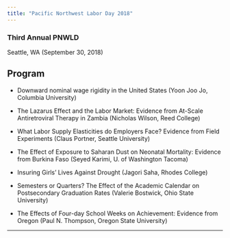```yaml
---
title: "Pacific Northwest Labor Day 2018"
---
```


### Third Annual PNWLD

Seattle, WA (September 30, 2018)

## Program

-   Downward nominal wage rigidity in the United States (Yoon Joo Jo, Columbia University)

-   The Lazarus Effect and the Labor Market: Evidence from At-Scale Antiretroviral Therapy in Zambia (Nicholas Wilson, Reed College)

-   What Labor Supply Elasticities do Employers Face? Evidence from Field Experiments (Claus Portner, Seattle University)

-   The Effect of Exposure to Saharan Dust on Neonatal Mortality: Evidence from Burkina Faso (Seyed Karimi, U. of Washington Tacoma)

-   Insuring Girls’ Lives Against Drought (Jagori Saha, Rhodes College)

-   Semesters or Quarters? The Effect of the Academic Calendar on Postsecondary Graduation Rates (Valerie Bostwick, Ohio State University)

-   The Effects of Four-day School Weeks on Achievement: Evidence from Oregon (Paul N. Thompson, Oregon State University)

------------------------------------------------------------------------
